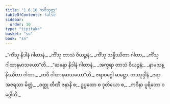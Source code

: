 ```yaml
---
title: "1.6.10 ကဝိသုတ္တ"
tableOfContents: false
sidebar:
  order: 10
type: "tipitaka"
basket: "su"
book: "sn"
---
```



<DynamicBreadcrumb />

<Division number="60" book="sn" e="ch" v="18" p="288">

<Paragraph number="306" type="verses" book="sn">
_“ကိံသု နိဒါနံ ဂါထာနံ,_  
_ကိံသု တာသံ ဝိယဉ္ဇနံ;_  
_ကိံသု သန္နိဿိတာ ဂါထာ,_  
_ကိံသု ဂါထာနမာသယော”တိ._  

</Paragraph>

<Paragraph number="307" type="verses" book="sn">
_“ဆန္ဒော နိဒါနံ ဂါထာနံ,_  
_အက္ခရာ တာသံ ဝိယဉ္ဇနံ;_  
_နာမသန္နိဿိတာ ဂါထာ,_  
_ကဝိ ဂါထာနမာသယော”တိ._  


</Paragraph>
</Division>

<Paragraph number="308" type="center" book="sn">
ဇရာဝဂ္ဂေါ ဆဋ္ဌော.



</Paragraph>

<Paragraph number="309" type="center" book="sn">
တဿုဒ္ဒါနံ


</Paragraph>

<Paragraph number="310" type="verses" book="sn">
_ဇရာ အဇရသာ မိတ္တံ,_  
_ဝတ္ထု တီဏိ ဇနာနိ စ;_  
ဥပ္ပထော စ ဒုတိယော စ,_  
_ကဝိနာ ပူရိတော ဝဂ္ဂေါတိ._
</Paragraph>